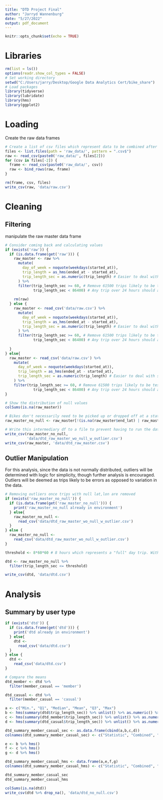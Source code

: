 ---
title: "DTD Project Final"
author: "Jarryd Wannenburg"
date: "5/27/2022"
output: pdf_document
---

```{r setup, include=FALSE}
knitr::opts_chunk$set(echo = TRUE)
```


# Libraries
```{r include=FALSE}
rm(list = ls())
options(readr.show_col_types = FALSE)
# Set working directory
setwd("C:/Users/jarry/Desktop/Google Data Analytics Cert/bike_share")
# Load packages
library(tidyverse)
library(lubridate)
library(hms)
library(ggplot2)
```


# Loading
Create the raw data frames
```{r eval=FALSE, include=FALSE}
# Create a list of csv files which represent data to be combined after converting to object in excel
files <- list.files(path = 'raw_data/', pattern = ".csv$")
raw <- read_csv(paste0('raw_data/', files[2]))
for (csv in files[-2]) {
  frame <- read_csv(paste0('raw_data/', csv))
  raw <- bind_rows(raw, frame)
}

rm(frame, csv, files)
write_csv(raw, 'data/raw.csv')
```


# Cleaning
## Filtering
manipulate the raw master data frame
```{r include=FALSE}
# Consider coming back and calculating values
if (exists('raw')) {
  if (is.data.frame(get('raw'))) {
    raw_master <- raw %>%
      mutate(
        day_of_week = noquote(weekdays(started_at)),
        trip_length = as_hms(ended_at - started_at),
        trip_length_sec = as.numeric(trip_length) # Easier to deal with seconds than hms format
      ) %>%
      filter(trip_length_sec >= 60, # Remove 61500 trips likely to be test runs or redocking errors (https://ride.divvybikes.com/system-data)
             trip_length_sec < 86400) # Any trip over 24 hours should automatically be removed
    
    rm(raw)
  } else {
    raw_master <- read_csv('data/raw.csv') %>%
      mutate(
        day_of_week = noquote(weekdays(started_at)),
        trip_length = as_hms(ended_at - started_at),
        trip_length_sec = as.numeric(trip_length) # Easier to deal with seconds than hms format
      ) %>%
      filter(trip_length_sec >= 60, # Remove 61500 trips likely to be test runs or redocking errors (https://ride.divvybikes.com/system-data)
             trip_length_sec < 86400) # Any trip over 24 hours should automatically be removed
    
  }
} else{
  raw_master <- read_csv('data/raw.csv') %>%
    mutate(
      day_of_week = noquote(weekdays(started_at)),
      trip_length = as_hms(ended_at - started_at),
      trip_length_sec = as.numeric(trip_length) # Easier to deal with seconds than hms format
    ) %>%
    filter(trip_length_sec >= 60, # Remove 61500 trips likely to be test runs or redocking errors (https://ride.divvybikes.com/system-data)
             trip_length_sec < 86400) # Any trip over 24 hours should automatically be removed
}

# Show the distribution of null values
colSums(is.na(raw_master))

# Bikes don't necessarily need to be picked up or dropped off at a station. But we do need to map the data, so we need a lat and lon
raw_master_no_null <- raw_master[!(is.na(raw_master$end_lat) | raw_master$end_lat=="" | is.na(raw_master$start_lat) | raw_master$start_lat==""), ]
```

```{r eval=FALSE, include=FALSE}
# Write this intermediary df to a file to prevent having to run the data loading and manipulation each time
write_csv(raw_master_no_null,
          'data/dtd_raw_master_wo_null_w_outlier.csv')
write_csv(raw_master, 'data/dtd_raw_master.csv')
```


## Outlier Manipulation
For this analysis, since the data is not normally distributed, outliers will be determined with logic for simplicity, though further analysis is encouraged. Outliers will be deemed as trips likely to be errors as opposed to variation in the data.
```{r include=FALSE}
# Removing outliers once trips with null lat,lon are removed
if (exists('raw_master_no_null')) {
  if (is.data.frame(get('raw_master_no_null'))) {
    print('raw_master_no_null already in environment')
  } else{
    raw_master_no_null <-
      read_csv('data/dtd_raw_master_wo_null_w_outlier.csv')
  }
} else {
  raw_master_no_null <-
    read_csv('data/dtd_raw_master_wo_null_w_outlier.csv')
}

threshold <- 8*60*60 # 8 hours which represents a "full" day trip. With this business models, bikes aren't meant to be kept for long periods.

dtd <- raw_master_no_null %>%
  filter(trip_length_sec <= threshold)
```

```{r eval=FALSE, include=FALSE}
write_csv(dtd, 'data/dtd.csv')
```


# Analysis
## Summary by user type
```{r}
if (exists('dtd')) {
  if (is.data.frame(get('dtd'))) {
    print('dtd already in environment')
  } else{
    dtd <-
      read_csv('data/dtd.csv')
  }
} else {
  dtd <-
    read_csv('data/dtd.csv')
}

# Compare the means
dtd_member <- dtd %>%
  filter(member_casual == 'member')

dtd_casual <- dtd %>%
  filter(member_casual == 'casual')

a <- c("Min.", "Q1", "Median", "Mean", "Q3", "Max")
b <- hms(summary(dtd$trip_length_sec)) %>% unlist() %>% as.numeric() %>% round(0)
c <- hms(summary(dtd_member$trip_length_sec)) %>% unlist() %>% as.numeric() %>% round(0)
d <- hms(summary(dtd_casual$trip_length_sec)) %>% unlist() %>% as.numeric() %>% round(0)

dtd_summary_member_casual_sec <- as.data.frame(cbind(a,b,c,d))
colnames(dtd_summary_member_casual_sec) <- c("Statistic", "Combined", "Member", "Casual")

e <- b %>% hms()
f <- c %>% hms() 
g <- d %>% hms()

dtd_summary_member_casual_hms <- data.frame(a,e,f,g)
colnames(dtd_summary_member_casual_hms) <- c("Statistic", "Combined", "Member", "Casual")

dtd_summary_member_casual_sec
dtd_summary_member_casual_hms

```

```{r}
colSums(is.na(dtd))
write_csv(dtd %>% drop_na(), 'data/dtd_no_null.csv')
```

